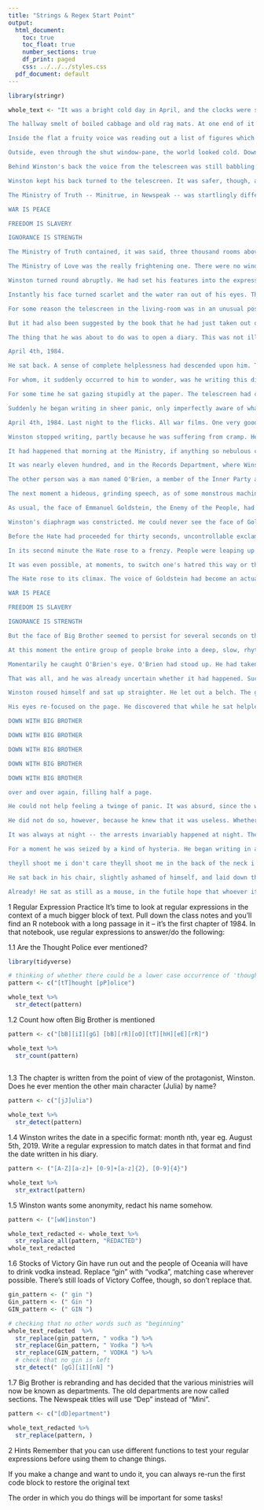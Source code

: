 ```yaml
---
title: "Strings & Regex Start Point"
output:
  html_document:
    toc: true
    toc_float: true
    number_sections: true
    df_print: paged
    css: ../../../styles.css
  pdf_document: default
---
```


```r
library(stringr)
```

```r
whole_text <- "It was a bright cold day in April, and the clocks were striking thirteen. Winston Smith, his chin nuzzled into his breast in an effort to escape the vile wind, slipped quickly through the glass doors of Victory Mansions, though not quickly enough to prevent a swirl of gritty dust from entering along with him. 

The hallway smelt of boiled cabbage and old rag mats. At one end of it a coloured poster, too large for indoor display, had been tacked to the wall. It depicted simply an enormous face, more than a metre wide: the face of a man of about forty-five, with a heavy black moustache and ruggedly handsome features. Winston made for the stairs. It was no use trying the lift. Even at the best of times it was seldom working, and at present the electric current was cut off during daylight hours. It was part of the economy drive in preparation for Hate Week. The flat was seven flights up, and Winston, who was thirty-nine and had a varicose ulcer above his right ankle, went slowly, resting several times on the way. On each landing, opposite the lift-shaft, the poster with the enormous face gazed from the wall. It was one of those pictures which are so contrived that the eyes follow you about when you move. BIG BROTHER IS WATCHING YOU, the caption beneath it ran. 

Inside the flat a fruity voice was reading out a list of figures which had something to do with the production of pig-iron. The voice came from an oblong metal plaque like a dulled mirror which formed part of the surface of the right-hand wall. Winston turned a switch and the voice sank somewhat, though the words were still distinguishable. The instrument (the telescreen, it was called) could be dimmed, but there was no way of shutting it off completely. He moved over to the window: a smallish, frail figure, the meagreness of his body merely emphasized by the blue overalls which were the uniform of the party. His hair was very fair, his face naturally sanguine, his skin roughened by coarse soap and blunt razor blades and the cold of the winter that had just ended. 

Outside, even through the shut window-pane, the world looked cold. Down in the street little eddies of wind were whirling dust and torn paper into spirals, and though the sun was shining and the sky a harsh blue, there seemed to be no colour in anything, except the posters that were plastered everywhere. The blackmoustachio'd face gazed down from every commanding corner. There was one on the house-front immediately opposite. BIG BROTHER IS WATCHING YOU, the caption said, while the dark eyes looked deep into Winston's own. Down at streetlevel another poster, torn at one corner, flapped fitfully in the wind, alternately covering and uncovering the single word INGSOC. In the far distance a helicopter skimmed down between the roofs, hovered for an instant like a bluebottle, and darted away again with a curving flight. It was the police patrol, snooping into people's windows. The patrols did not matter, however. Only the Thought Police mattered. 

Behind Winston's back the voice from the telescreen was still babbling away about pig-iron and the overfulfilment of the Ninth Three-Year Plan. The telescreen received and transmitted simultaneously. Any sound that Winston made, above the level of a very low whisper, would be picked up by it, moreover, so long as he remained within the field of vision which the metal plaque commanded, he could be seen as well as heard. There was of course no way of knowing whether you were being watched at any given moment. How often, or on what system, the Thought Police plugged in on any individual wire was guesswork. It was even conceivable that they watched everybody all the time. But at any rate they could plug in your wire whenever they wanted to. You had to live -- did live, from habit that became instinct -- in the assumption that every sound you made was overheard, and, except in darkness, every movement scrutinized. 

Winston kept his back turned to the telescreen. It was safer, though, as he well knew, even a back can be revealing. A kilometre away the Ministry of Truth, his place of work, towered vast and white above the grimy landscape. This, he thought with a sort of vague distaste -- this was London, chief city of Airstrip One, itself the third most populous of the provinces of Oceania. He tried to squeeze out some childhood memory that should tell him whether London had always been quite like this. Were there always these vistas of rotting nineteenth-century houses, their sides shored up with baulks of timber, their windows patched with cardboard and their roofs with corrugated iron, their crazy garden walls sagging in all directions? And the bombed sites where the plaster dust swirled in the air and the willow-herb straggled over the heaps of rubble; and the places where the bombs had cleared a larger patch and there had sprung up sordid colonies of wooden dwellings like chicken-houses? But it was no use, he could not remember: nothing remained of his childhood except a series of bright-lit tableaux occurring against no background and mostly unintelligible. 

The Ministry of Truth -- Minitrue, in Newspeak -- was startlingly different from any other object in sight. It was an enormous pyramidal structure of glittering white concrete, soaring up, terrace after terrace, 300 metres into the air. From where Winston stood it was just possible to read, picked out on its white face in elegant lettering, the three slogans of the Party: 

WAR IS PEACE 

FREEDOM IS SLAVERY 

IGNORANCE IS STRENGTH 

The Ministry of Truth contained, it was said, three thousand rooms above ground level, and corresponding ramifications below. Scattered about London there were just three other buildings of similar appearance and size. So completely did they dwarf the surrounding architecture that from the roof of Victory Mansions you could see all four of them simultaneously. They were the homes of the four Ministries between which the entire apparatus of government was divided. The Ministry of Truth, which concerned itself with news, entertainment, education, and the fine arts. The Ministry of Peace, which concerned itself with war. The Ministry of Love, which maintained law and order. And the Ministry of Plenty, which was responsible for economic affairs. Their names, in Newspeak: Minitrue, Minipax, Miniluv, and Miniplenty. 

The Ministry of Love was the really frightening one. There were no windows in it at all. Winston had never been inside the Ministry of Love, nor within half a kilometre of it. It was a place impossible to enter except on official business, and then only by penetrating through a maze of barbed-wire entanglements, steel doors, and hidden machine-gun nests. Even the streets leading up to its outer barriers were roamed by gorilla-faced guards in black uniforms, armed with jointed truncheons. 

Winston turned round abruptly. He had set his features into the expression of quiet optimism which it was advisable to wear when facing the telescreen. He crossed the room into the tiny kitchen. By leaving the Ministry at this time of day he had sacrificed his lunch in the canteen, and he was aware that there was no food in the kitchen except a hunk of dark-coloured bread which had got to be saved for tomorrow's breakfast. He took down from the shelf a bottle of colourless liquid with a plain white label marked VICTORY GIN. It gave off a sickly, oily smell, as of Chinese ricespirit. Winston poured out nearly a teacupful, nerved himself for a shock, and gulped it down like a dose of medicine. 

Instantly his face turned scarlet and the water ran out of his eyes. The stuff was like nitric acid, and moreover, in swallowing it one had the sensation of being hit on the back of the head with a rubber club. The next moment, however, the burning in his belly died down and the world began to look more cheerful. He took a cigarette from a crumpled packet marked VICTORY CIGARETTES and incautiously held it upright, whereupon the tobacco fell out on to the floor. With the next he was more successful. He went back to the living-room and sat down at a small table that stood to the left of the telescreen. From the table drawer he took out a penholder, a bottle of ink, and a thick, quarto-sized blank book with a red back and a marbled cover. 

For some reason the telescreen in the living-room was in an unusual position. Instead of being placed, as was normal, in the end wall, where it could command the whole room, it was in the longer wall, opposite the window. To one side of it there was a shallow alcove in which Winston was now sitting, and which, when the flats were built, had probably been intended to hold bookshelves. By sitting in the alcove, and keeping well back, Winston was able to remain outside the range of the telescreen, so far as sight went. He could be heard, of course, but so long as he stayed in his present position he could not be seen. It was partly the unusual geography of the room that had suggested to him the thing that he was now about to do. 

But it had also been suggested by the book that he had just taken out of the drawer. It was a peculiarly beautiful book. Its smooth creamy paper, a little yellowed by age, was of a kind that had not been manufactured for at least forty years past. He could guess, however, that the book was much older than that. He had seen it lying in the window of a frowsy little junk-shop in a slummy quarter of the town (just what quarter he did not now remember) and had been stricken immediately by an overwhelming desire to possess it. Party members were supposed not to go into ordinary shops ('dealing on the free market', it was called), but the rule was not strictly kept, because there were various things, such as shoelaces and razor blades, which it was impossible to get hold of in any other way. He had given a quick glance up and down the street and then had slipped inside and bought the book for two dollars fifty. At the time he was not conscious of wanting it for any particular purpose. He had carried it guiltily home in his briefcase. Even with nothing written in it, it was a compromising possession. 

The thing that he was about to do was to open a diary. This was not illegal (nothing was illegal, since there were no longer any laws), but if detected it was reasonably certain that it would be punished by death, or at least by twenty-five years in a forced-labour camp. Winston fitted a nib into the penholder and sucked it to get the grease off. The pen was an archaic instrument, seldom used even for signatures, and he had procured one, furtively and with some difficulty, simply because of a feeling that the beautiful creamy paper deserved to be written on with a real nib instead of being scratched with an ink-pencil. Actually he was not used to writing by hand. Apart from very short notes, it was usual to dictate everything into the speakwrite which was of course impossible for his present purpose. He dipped the pen into the ink and then faltered for just a second. A tremor had gone through his bowels. To mark the paper was the decisive act. In small clumsy letters he wrote: 

April 4th, 1984. 

He sat back. A sense of complete helplessness had descended upon him. To begin with, he did not know with any certainty that this was 1984. It must be round about that date, since he was fairly sure that his age was thirty-nine, and he believed that he had been born in 1944 or 1945; but it was never possible nowadays to pin down any date within a year or two. 

For whom, it suddenly occurred to him to wonder, was he writing this diary? For the future, for the unborn. His mind hovered for a moment round the doubtful date on the page, and then fetched up with a bump against the Newspeak word doublethink. For the first time the magnitude of what he had undertaken came home to him. How could you communicate with the future? It was of its nature impossible. Either the future would resemble the present, in which case it would not listen to him: or it would be different from it, and his predicament would be meaningless. 

For some time he sat gazing stupidly at the paper. The telescreen had changed over to strident military music. It was curious that he seemed not merely to have lost the power of expressing himself, but even to have forgotten what it was that he had originally intended to say. For weeks past he had been making ready for this moment, and it had never crossed his mind that anything would be needed except courage. The actual writing would be easy. All he had to do was to transfer to paper the interminable restless monologue that had been running inside his head, literally for years. At this moment, however, even the monologue had dried up. Moreover his varicose ulcer had begun itching unbearably. He dared not scratch it, because if he did so it always became inflamed. The seconds were ticking by. He was conscious of nothing except the blankness of the page in front of him, the itching of the skin above his ankle, the blaring of the music, and a slight booziness caused by the gin. 

Suddenly he began writing in sheer panic, only imperfectly aware of what he was setting down. His small but childish handwriting straggled up and down the page, shedding first its capital letters and finally even its full stops: 

April 4th, 1984. Last night to the flicks. All war films. One very good one of a ship full of refugees being bombed somewhere in the Mediterranean. Audience much amused by shots of a great huge fat man trying to swim away with a helicopter after him, first you saw him wallowing along in the water like a porpoise, then you saw him through the helicopters gunsights, then he was full of holes and the sea round him turned pink and he sank as suddenly as though the holes had let in the water, audience shouting with laughter when he sank. then you saw a lifeboat full of children with a helicopter hovering over it. there was a middle-aged woman might have been a jewess sitting up in the bow with a little boy about three years old in her arms. little boy screaming with fright and hiding his head between her breasts as if he was trying to burrow right into her and the woman putting her arms round him and comforting him although she was blue with fright herself, all the time covering him up as much as possible as if she thought her arms could keep the bullets off him. then the helicopter planted a 20 kilo bomb in among them terrific flash and the boat went all to matchwood. then there was a wonderful shot of a child's arm going up up up right up into the air a helicopter with a camera in its nose must have followed it up and there was a lot of applause from the party seats but a woman down in the prole part of the house suddenly started kicking up a fuss and shouting they didnt oughter of showed it not in front of kids they didnt it aint right not in front of kids it aint until the police turned her turned her out i dont suppose anything happened to her nobody cares what the proles say typical prole reaction they never -- 

Winston stopped writing, partly because he was suffering from cramp. He did not know what had made him pour out this stream of rubbish. But the curious thing was that while he was doing so a totally different memory had clarified itself in his mind, to the point where he almost felt equal to writing it down. It was, he now realized, because of this other incident that he had suddenly decided to come home and begin the diary today. 

It had happened that morning at the Ministry, if anything so nebulous could be said to happen. 

It was nearly eleven hundred, and in the Records Department, where Winston worked, they were dragging the chairs out of the cubicles and grouping them in the centre of the hall opposite the big telescreen, in preparation for the Two Minutes Hate. Winston was just taking his place in one of the middle rows when two people whom he knew by sight, but had never spoken to, came unexpectedly into the room. One of them was a girl whom he often passed in the corridors. He did not know her name, but he knew that she worked in the Fiction Department. Presumably -- since he had sometimes seen her with oily hands and carrying a spanner she had some mechanical job on one of the novel-writing machines. She was a bold-looking girl, of about twenty-seven, with thick hair, a freckled face, and swift, athletic movements. A narrow scarlet sash, emblem of the Junior Anti-Sex League, was wound several times round the waist of her overalls, just tightly enough to bring out the shapeliness of her hips. Winston had disliked her from the very first moment of seeing her. He knew the reason. It was because of the atmosphere of hockey-fields and cold baths and community hikes and general clean-mindedness which she managed to carry about with her. He disliked nearly all women, and especially the young and pretty ones. It was always the women, and above all the young ones, who were the most bigoted adherents of the Party, the swallowers of slogans, the amateur spies and nosers-out of unorthodoxy. But this particular girl gave him the impression of being more dangerous than most. Once when they passed in the corridor she gave him a quick sidelong glance which seemed to pierce right into him and for a moment had filled him with black terror. The idea had even crossed his mind that she might be an agent of the Thought Police. That, it was true, was very unlikely. Still, he continued to feel a peculiar uneasiness, which had fear mixed up in it as well as hostility, whenever she was anywhere near him. 

The other person was a man named O'Brien, a member of the Inner Party and holder of some post so important and remote that Winston had only a dim idea of its nature. A momentary hush passed over the group of people round the chairs as they saw the black overalls of an Inner Party member approaching. O'Brien was a large, burly man with a thick neck and a coarse, humorous, brutal face. In spite of his formidable appearance he had a certain charm of manner. He had a trick of resettling his spectacles on his nose which was curiously disarming -- in some indefinable way, curiously civilized. It was a gesture which, if anyone had still thought in such terms, might have recalled an eighteenth-century nobleman offering his snuffbox. Winston had seen O'Brien perhaps a dozen times in almost as many years. He felt deeply drawn to him, and not solely because he was intrigued by the contrast between O'Brien's urbane manner and his prize-fighter's physique. Much more it was because of a secretly held belief -- or perhaps not even a belief, merely a hope -- that O'Brien's political orthodoxy was not perfect. Something in his face suggested it irresistibly. And again, perhaps it was not even unorthodoxy that was written in his face, but simply intelligence. But at any rate he had the appearance of being a person that you could talk to if somehow you could cheat the telescreen and get him alone. Winston had never made the smallest effort to verify this guess: indeed, there was no way of doing so. At this moment O'Brien glanced at his wrist-watch, saw that it was nearly eleven hundred, and evidently decided to stay in the Records Department until the Two Minutes Hate was over. He took a chair in the same row as Winston, a couple of places away. A small, sandy-haired woman who worked in the next cubicle to Winston was between them. The girl with dark hair was sitting immediately behind. 

The next moment a hideous, grinding speech, as of some monstrous machine running without oil, burst from the big telescreen at the end of the room. It was a noise that set one's teeth on edge and bristled the hair at the back of one's neck. The Hate had started. 

As usual, the face of Emmanuel Goldstein, the Enemy of the People, had flashed on to the screen. There were hisses here and there among the audience. The little sandy-haired woman gave a squeak of mingled fear and disgust. Goldstein was the renegade and backslider who once, long ago (how long ago, nobody quite remembered), had been one of the leading figures of the Party, almost on a level with Big Brother himself, and then had engaged in counter-revolutionary activities, had been condemned to death, and had mysteriously escaped and disappeared. The programmes of the Two Minutes Hate varied from day to day, but there was none in which Goldstein was not the principal figure. He was the primal traitor, the earliest defiler of the Party's purity. All subsequent crimes against the Party, all treacheries, acts of sabotage, heresies, deviations, sprang directly out of his teaching. Somewhere or other he was still alive and hatching his conspiracies: perhaps somewhere beyond the sea, under the protection of his foreign paymasters, perhaps even -- so it was occasionally rumoured -- in some hiding-place in Oceania itself. 

Winston's diaphragm was constricted. He could never see the face of Goldstein without a painful mixture of emotions. It was a lean Jewish face, with a great fuzzy aureole of white hair and a small goatee beard -- a clever face, and yet somehow inherently despicable, with a kind of senile silliness in the long thin nose, near the end of which a pair of spectacles was perched. It resembled the face of a sheep, and the voice, too, had a sheep-like quality. Goldstein was delivering his usual venomous attack upon the doctrines of the Party -- an attack so exaggerated and perverse that a child should have been able to see through it, and yet just plausible enough to fill one with an alarmed feeling that other people, less level-headed than oneself, might be taken in by it. He was abusing Big Brother, he was denouncing the dictatorship of the Party, he was demanding the immediate conclusion of peace with Eurasia, he was advocating freedom of speech, freedom of the Press, freedom of assembly, freedom of thought, he was crying hysterically that the revolution had been betrayed -- and all this in rapid polysyllabic speech which was a sort of parody of the habitual style of the orators of the Party, and even contained Newspeak words: more Newspeak words, indeed, than any Party member would normally use in real life. And all the while, lest one should be in any doubt as to the reality which Goldstein's specious claptrap covered, behind his head on the telescreen there marched the endless columns of the Eurasian army -- row after row of solid-looking men with expressionless Asiatic faces, who swam up to the surface of the screen and vanished, to be replaced by others exactly similar. The dull rhythmic tramp of the soldiers' boots formed the background to Goldstein's bleating voice.

Before the Hate had proceeded for thirty seconds, uncontrollable exclamations of rage were breaking out from half the people in the room. The self-satisfied sheep-like face on the screen, and the terrifying power of the Eurasian army behind it, were too much to be borne: besides, the sight or even the thought of Goldstein produced fear and anger automatically. He was an object of hatred more constant than either Eurasia or Eastasia, since when Oceania was at war with one of these Powers it was generally at peace with the other. But what was strange was that although Goldstein was hated and despised by everybody, although every day and a thousand times a day, on platforms, on the telescreen, in newspapers, in books, his theories were refuted, smashed, ridiculed, held up to the general gaze for the pitiful rubbish that they were in spite of all this, his influence never seemed to grow less. Always there were fresh dupes waiting to be seduced by him. A day never passed when spies and saboteurs acting under his directions were not unmasked by the Thought Police. He was the commander of a vast shadowy army, an underground network of conspirators dedicated to the overthrow of the State. The Brotherhood, its name was supposed to be. There were also whispered stories of a terrible book, a compendium of all the heresies, of which Goldstein was the author and which circulated clandestinely here and there. It was a book without a title. People referred to it, if at all, simply as the book. But one knew of such things only through vague rumours. Neither the Brotherhood nor the book was a subject that any ordinary Party member would mention if there was a way of avoiding it. 

In its second minute the Hate rose to a frenzy. People were leaping up and down in their places and shouting at the tops of their voices in an effort to drown the maddening bleating voice that came from the screen. The little sandy-haired woman had turned bright pink, and her mouth was opening and shutting like that of a landed fish. Even O'Brien's heavy face was flushed. He was sitting very straight in his chair, his powerful chest swelling and quivering as though he were standing up to the assault of a wave. The dark-haired girl behind Winston had begun crying out 'Swine! Swine! Swine!' and suddenly she picked up a heavy Newspeak dictionary and flung it at the screen. It struck Goldstein's nose and bounced off; the voice continued inexorably. In a lucid moment Winston found that he was shouting with the others and kicking his heel violently against the rung of his chair. The horrible thing about the Two Minutes Hate was not that one was obliged to act a part, but, on the contrary, that it was impossible to avoid joining in. Within thirty seconds any pretence was always unnecessary. A hideous ecstasy of fear and vindictiveness, a desire to kill, to torture, to smash faces in with a sledge-hammer, seemed to flow through the whole group of people like an electric current, turning one even against one's will into a grimacing, screaming lunatic. And yet the rage that one felt was an abstract, undirected emotion which could be switched from one object to another like the flame of a blowlamp. Thus, at one moment Winston's hatred was not turned against Goldstein at all, but, on the contrary, against Big Brother, the Party, and the Thought Police; and at such moments his heart went out to the lonely, derided heretic on the screen, sole guardian of truth and sanity in a world of lies. And yet the very next instant he was at one with the people about him, and all that was said of Goldstein seemed to him to be true. At those moments his secret loathing of Big Brother changed into adoration, and Big Brother seemed to tower up, an invincible, fearless protector, standing like a rock against the hordes of Asia, and Goldstein, in spite of his isolation, his helplessness, and the doubt that hung about his very existence, seemed like some sinister enchanter, capable by the mere power of his voice of wrecking the structure of civilization. 

It was even possible, at moments, to switch one's hatred this way or that by a voluntary act. Suddenly, by the sort of violent effort with which one wrenches one's head away from the pillow in a nightmare, Winston succeeded in transferring his hatred from the face on the screen to the dark-haired girl behind him. Vivid, beautiful hallucinations flashed through his mind. He would flog her to death with a rubber truncheon. He would tie her naked to a stake and shoot her full of arrows like Saint Sebastian. He would ravish her and cut her throat at the moment of climax. Better than before, moreover, he realized why it was that he hated her. He hated her because she was young and pretty and sexless, because he wanted to go to bed with her and would never do so, because round her sweet supple waist, which seemed to ask you to encircle it with your arm, there was only the odious scarlet sash, aggressive symbol of chastity. 

The Hate rose to its climax. The voice of Goldstein had become an actual sheep's bleat, and for an instant the face changed into that of a sheep. Then the sheep-face melted into the figure of a Eurasian soldier who seemed to be advancing, huge and terrible, his sub-machine gun roaring, and seeming to spring out of the surface of the screen, so that some of the people in the front row actually flinched backwards in their seats. But in the same moment, drawing a deep sigh of relief from everybody, the hostile figure melted into the face of Big Brother, black-haired, black-moustachio'd, full of power and mysterious calm, and so vast that it almost filled up the screen. Nobody heard what Big Brother was saying. It was merely a few words of encouragement, the sort of words that are uttered in the din of battle, not distinguishable individually but restoring confidence by the fact of being spoken. Then the face of Big Brother faded away again, and instead the three slogans of the Party stood out in bold capitals: 

WAR IS PEACE 

FREEDOM IS SLAVERY 

IGNORANCE IS STRENGTH 

But the face of Big Brother seemed to persist for several seconds on the screen, as though the impact that it had made on everyone's eyeballs was too vivid to wear off immediately. The little sandyhaired woman had flung herself forward over the back of the chair in front of her. With a tremulous murmur that sounded like 'My Saviour!' she extended her arms towards the screen. Then she buried her face in her hands. It was apparent that she was uttering a prayer. 

At this moment the entire group of people broke into a deep, slow, rhythmical chant of 'B-B! ...B-B!' -- over and over again, very slowly, with a long pause between the first 'B' and the second-a heavy, murmurous sound, somehow curiously savage, in the background of which one seemed to hear the stamp of naked feet and the throbbing of tom-toms. For perhaps as much as thirty seconds they kept it up. It was a refrain that was often heard in moments of overwhelming emotion. Partly it was a sort of hymn to the wisdom and majesty of Big Brother, but still more it was an act of self-hypnosis, a deliberate drowning of consciousness by means of rhythmic noise. Winston's entrails seemed to grow cold. In the Two Minutes Hate he could not help sharing in the general delirium, but this sub-human chanting of 'B-B! ...B-B!' always filled him with horror. Of course he chanted with the rest: it was impossible to do otherwise. To dissemble your feelings, to control your face, to do what everyone else was doing, was an instinctive reaction. But there was a space of a couple of seconds during which the expression of his eyes might conceivably have betrayed him. And it was exactly at this moment that the significant thing happened -- if, indeed, it did happen. 

Momentarily he caught O'Brien's eye. O'Brien had stood up. He had taken off his spectacles and was in the act of resettling them on his nose with his characteristic gesture. But there was a fraction of a second when their eyes met, and for as long as it took to happen Winston knew-yes, he knew!-that O'Brien was thinking the same thing as himself. An unmistakable message had passed. It was as though their two minds had opened and the thoughts were flowing from one into the other through their eyes. 'I am with you,' O'Brien seemed to be saying to him. 'I know precisely what you are feeling. I know all about your contempt, your hatred, your disgust. But don't worry, I am on your side!' And then the flash of intelligence was gone, and O'Brien's face was as inscrutable as everybody else's. 

That was all, and he was already uncertain whether it had happened. Such incidents never had any sequel. All that they did was to keep alive in him the belief, or hope, that others besides himself were the enemies of the Party. Perhaps the rumours of vast underground conspiracies were true after all -- perhaps the Brotherhood really existed! It was impossible, in spite of the endless arrests and confessions and executions, to be sure that the Brotherhood was not simply a myth. Some days he believed in it, some days not. There was no evidence, only fleeting glimpses that might mean anything or nothing: snatches of overheard conversation, faint scribbles on lavatory walls -- once, even, when two strangers met, a small movement of the hand which had looked as though it might be a signal of recognition. It was all guesswork: very likely he had imagined everything. He had gone back to his cubicle without looking at O'Brien again. The idea of following up their momentary contact hardly crossed his mind. It would have been inconceivably dangerous even if he had known how to set about doing it. For a second, two seconds, they had exchanged an equivocal glance, and that was the end of the story. But even that was a memorable event, in the locked loneliness in which one had to live. 

Winston roused himself and sat up straighter. He let out a belch. The gin was rising from his stomach. 

His eyes re-focused on the page. He discovered that while he sat helplessly musing he had also been writing, as though by automatic action. And it was no longer the same cramped, awkward handwriting as before. His pen had slid voluptuously over the smooth paper, printing in large neat capitals - 

DOWN WITH BIG BROTHER 

DOWN WITH BIG BROTHER 

DOWN WITH BIG BROTHER 

DOWN WITH BIG BROTHER 

DOWN WITH BIG BROTHER 

over and over again, filling half a page. 

He could not help feeling a twinge of panic. It was absurd, since the writing of those particular words was not more dangerous than the initial act of opening the diary, but for a moment he was tempted to tear out the spoiled pages and abandon the enterprise altogether. 

He did not do so, however, because he knew that it was useless. Whether he wrote DOWN WITH BIG BROTHER, or whether he refrained from writing it, made no difference. Whether he went on with the diary, or whether he did not go on with it, made no difference. The Thought Police would get him just the same. He had committed -- would still have committed, even if he had never set pen to paper -- the essential crime that contained all others in itself. Thoughtcrime, they called it. Thoughtcrime was not a thing that could be concealed for ever. You might dodge successfully for a while, even for years, but sooner or later they were bound to get you. 

It was always at night -- the arrests invariably happened at night. The sudden jerk out of sleep, the rough hand shaking your shoulder, the lights glaring in your eyes, the ring of hard faces round the bed. In the vast majority of cases there was no trial, no report of the arrest. People simply disappeared, always during the night. Your name was removed from the registers, every record of everything you had ever done was wiped out, your one-time existence was denied and then forgotten. You were abolished, annihilated: vaporized was the usual word. 

For a moment he was seized by a kind of hysteria. He began writing in a hurried untidy scrawl: 

theyll shoot me i don't care theyll shoot me in the back of the neck i dont care down with big brother they always shoot you in the back of the neck i dont care down with big brother -- 

He sat back in his chair, slightly ashamed of himself, and laid down the pen. The next moment he started violently. There was a knocking at the door. 

Already! He sat as still as a mouse, in the futile hope that whoever it was might go away after a single attempt. But no, the knocking was repeated. The worst thing of all would be to delay. His heart was thumping like a drum, but his face, from long habit, was probably expressionless. He got up and moved heavily towards the door."
```

1 Regular Expression Practice
It’s time to look at regular expressions in the context of a much bigger block of text. Pull down the class notes and you’ll find an R notebook with a long passage in it – it’s the first chapter of 1984. In that notebook, use regular expressions to answer/do the following:

1.1 Are the Thought Police ever mentioned?
```r
library(tidyverse)

# thinking of whether there could be a lower case occurrence of 'thought police'
pattern <- c("[tT]hought [pP]olice")

whole_text %>% 
  str_detect(pattern)
```


1.2 Count how often Big Brother is mentioned
```r
pattern <- c("[bB][iI][gG] [bB][rR][oO][tT][hH][eE][rR]")

whole_text %>% 
  str_count(pattern)
    

```


1.3 The chapter is written from the point of view of the protagonist, Winston. Does he ever mention the other main character (Julia) by name?
```r
pattern <- c("[jJ]ulia")

whole_text %>% 
  str_detect(pattern)
```


1.4 Winston writes the date in a specific format: month nth, year eg. August 5th, 2019. Write a regular expression to match dates in that format and find the date written in his diary.
```r
pattern <- ("[A-Z][a-z]+ [0-9]+[a-z]{2}, [0-9]{4}")

whole_text %>% 
  str_extract(pattern)
```


1.5 Winston wants some anonymity, redact his name somehow.
```r
pattern <- ("[wW]inston")

whole_text_redacted <- whole_text %>% 
  str_replace_all(pattern, "REDACTED")
whole_text_redacted
```


1.6 Stocks of Victory Gin have run out and the people of Oceania will have to drink vodka instead. Replace “gin” with “vodka”, matching case wherever possible. There’s still loads of Victory Coffee, though, so don’t replace that.
```r
gin_pattern <- (" gin ")
Gin_pattern <- (" Gin ")
GIN_pattern <- (" GIN ")

# checking that no other words such as "beginning"
whole_text_redacted  %>% 
  str_replace(gin_pattern, " vodka ") %>% 
  str_replace(Gin_pattern, " Vodka ") %>% 
  str_replace(GIN_pattern, " VODKA ") %>%
  # check that no gin is left
  str_detect(" [gG][iI][nN] ")

```


1.7 Big Brother is rebranding and has decided that the various ministries will now be known as departments. The old departments are now called sections. The Newspeak titles will use “Dep” instead of “Mini”.
```r
pattern <- c("[dD]epartment")

whole_text_redacted %>% 
  str_replace(pattern, )
```


2 Hints
Remember that you can use different functions to test your regular expressions before using them to change things.

If you make a change and want to undo it, you can always re-run the first code block to restore the original text

The order in which you do things will be important for some tasks!
